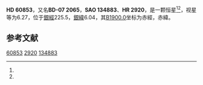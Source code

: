 {{Starbox begin
| name = HD 60853
}}
{{Starbox observe
| epoch = [[J2000.0|J2000.0]]
| constell = {{星座名待查}}<ref name=SIMBAD>{{cite web
 | url=http://simbad.u-strasbg.fr/simbad/sim-id?Ident=HR+2920
 | title=Pulsating variable Star
 | publisher=Centre de Données astronomiques de Strasbourg
 | work=SIMBAD
 | accessdate=2012-07-13
 | archive-date=2016-03-16
 | archive-url=https://web.archive.org/web/20160316202152/http://simbad.u-strasbg.fr/simbad/sim-id?Ident=HR+2920
 | dead-url=no
 }}</ref><ref name=DATA>{{cite web
 | url=http://vizier.u-strasbg.fr/viz-bin/VizieR-5?-out.add=.&-source=5050&-corr=PK=HR&-out.max=9999&HR=2920
 | title=VizieR Detailed Page
 | accessdate=2012-07-13
 | archive-date=2016-03-05
 | archive-url=https://web.archive.org/web/20160305045812/http://vizier.u-strasbg.fr/viz-bin/VizieR-5?-out.add=.&-source=5050&-corr=PK=HR&-out.max=9999&HR=2920
 | dead-url=no
 }}</ref>
| 星官 = 
| ra = {{RA|7|36|16.6}}<ref name=SIMBAD /><ref name=DATA />
| dec = {{DEC|-8|18|41}}<ref name=SIMBAD /><ref name=DATA />
| appmag_v = 6.27<ref name=SIMBAD /><ref name=DATA />
}}
{{Starbox character
| class = K2<ref name=SIMBAD /><ref name=DATA />
| b-v = 1.54<ref name=SIMBAD /><ref name=DATA />
| u-b = 1.89<ref name=SIMBAD /><ref name=DATA />
| r-i = <ref name=SIMBAD /><ref name=DATA />
| variable = 
}}
{{Starbox astrometry
| radial_v = 1.89
| prop_mo_ra = 5
| parallax = 
| p_error = 
}}
{{Starbox catalog
| names =BD-07 2065，[[SAO星表|SAO]] 134883，[[HD星表|HD]] 60853，[[HR星表|HR]] 2920}}
{{Starbox reference |Simbad=HR+2920}}
{{Starbox end}}

'''HD 60853'''，又名'''BD-07 2065'''，'''SAO 134883'''、'''HR 2920'''，是一颗恒星<ref name=SIMBAD /><ref name=DATA />，视星等为6.27，位于[[銀道座標系|銀經]]225.5，[[銀道座標系|銀緯]]6.04，其[[B1900.0|B1900.0]]坐标为赤經{{RA|7|31|26.7}}，赤緯{{DEC|-8|6.04|23}}。

== 参考文献 ==
{{reflist}}

{{star-stub}}

[[Category:HD和HDE天體|60853]]
[[Category:HR天體|2920]]
[[Category:SAO天體|134883]]